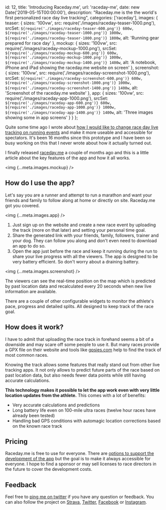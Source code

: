
  id: 12,
  title: 'Introducing Raceday.me',
  url: 'raceday-me',
  date: new Date('2019-05-15T00:00:00'),
  description:
    "Raceday.me is the the world's first personalized race day live tracking",
  categories: ['raceday'],
  images: {
    teaser: {
      sizes: '100vw',
      src: require('./images/raceday-teaser-1000.png'),
      srcSet: `${require('./images/raceday-teaser-600.png')} 600w, ${require('./images/raceday-teaser-1000.png')} 1000w, ${require('./images/raceday-teaser-1800.png')} 1800w`,
      alt: 'Running gear prepared for race day'
    },
    mockup: {
      sizes: '100vw',
      src: require('./images/raceday-mockup-1000.png'),
      srcSet: `${require('./images/raceday-mockup-600.png')} 600w, ${require('./images/raceday-mockup-1000.png')} 1000w, ${require('./images/raceday-mockup-1400.png')} 1400w`,
      alt:
        'A notebook, iPhone and iPad showing the raceday.me website on screen'
    },
    screenshot: {
      sizes: '100vw',
      src: require('./images/raceday-screenshot-1000.png'),
      srcSet: `${require('./images/raceday-screenshot-600.png')} 600w, ${require('./images/raceday-screenshot-1000.png')} 1000w, ${require('./images/raceday-screenshot-1400.png')} 1400w`,
      alt: 'Screenshot of the raceday.me website'
    },
    app: {
      sizes: '100vw',
      src: require('./images/raceday-app-1000.png'),
      srcSet: `${require('./images/raceday-app-600.png')} 600w, ${require('./images/raceday-app-1000.png')} 1000w, ${require('./images/raceday-app-1400.png')} 1400w`,
      alt: 'Three images showing some in app screens'
    }
  }
};

Quite some time ago I wrote about [how I would like to change race day live tracking on running events](raceday-livetracking-for-runners) and make it more useable and accessible for spectators. It's been 16 months since this prototype and I have been so busy working on this that I never wrote about how it actually turned out.

I finally released [raceday.me](https://raceday.me) a couple of months ago and this is a little article about the key features of the app and how it all works.

<img {...meta.images.mockup} />

## How do I use the app?

Let's say you are a runner and attempt to run a marathon and want your friends and family to follow along at home or directly on site. Raceday.me got you covered.

<img {...meta.images.app} />

1. Just sign up on the website and create a new race event by uploading the track (more on that later) and setting your personal time goal.
2. Share the generated link with your friends, family, followers, trainer and your dog. They can follow you along and don't even need to download an app to do so.
3. Open the app just before the race and keep it running during the run to share your live progress with all the viewers. The app is designed to be very battery efficient. So don't worry about a draining battery.

<img {...meta.images.screenshot} />

The viewers can see the real-time position on the map which is predicted by past location data and recalculated every 20 seconds when new live information are available.

There are a couple of other configurable widgets to monitor the athlete's pace, progress and detailed splits. All designed to keep track of the race goal.

## How does it work?

I have to admit that uploading the race track in forehand seems a bit of a downside and may scare off some people to use it. But many races provide a GPX file on their website and tools like [gpsies.com](https://www.gpsies.com) help to find the track of most common races.

Knowing the track allows some features that really stand out from other live tracking apps. It not only allows to predict future parts of the race based on past location data, but also needs fewer data points while still having accurate calculations.

<LocationConcept />

**This technology makes it possible to let the app work even with very little location updates from the athlete.** This comes with a lot of benefits:

- Very accurate calculations and predictions
- Long battery life even on 100-mile ultra races (twelve hour races have already been tested)
- Handling bad GPS conditions with automagic location corrections based on the known race track

## Pricing

Raceday.me is free to use for everyone. There are [options to support the development of the app](https://raceday.me/premium) but the goal is to make it always accessible for everyone. I hope to find a sponsor or may sell licenses to race directors in the future to cover the development costs.

## Feedback

Feel free to [ping me on twitter](https://twitter.com/stefan_kracht) if you have any question or feedback. You can also follow the project on [Strava](https://www.strava.com/clubs/raceday), [Twitter](https://twitter.com/raceday_me), [Facebook](https://www.facebook.com/raceday.me/) or [Instagram](https://www.instagram.com/raceday.me/).
